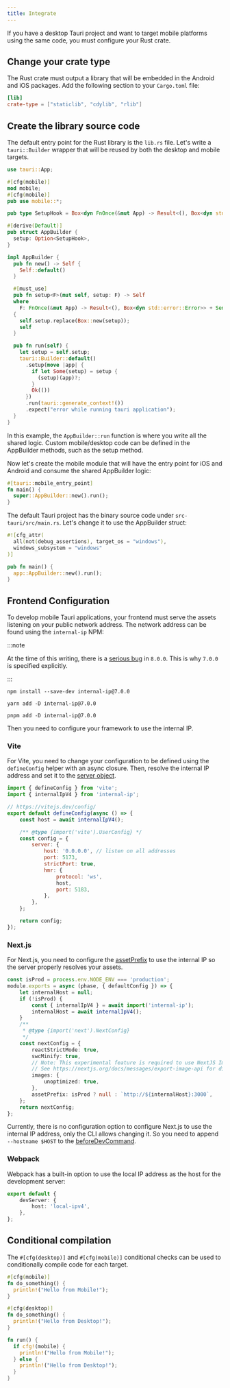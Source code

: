 ```yaml
---
title: Integrate
---
```


If you have a desktop Tauri project and want to target mobile platforms using the same code, you must configure your Rust crate.

## Change your crate type

The Rust crate must output a library that will be embedded in the Android and iOS packages. Add the following section to your `Cargo.toml` file:

```toml title=src-tauri/Cargo.toml
[lib]
crate-type = ["staticlib", "cdylib", "rlib"]
```

## Create the library source code

The default entry point for the Rust library is the `lib.rs` file.
Let's write a `tauri::Builder` wrapper that will be reused by both the desktop and mobile targets.

```rust title=src-tauri/src/lib.rs
use tauri::App;

#[cfg(mobile)]
mod mobile;
#[cfg(mobile)]
pub use mobile::*;

pub type SetupHook = Box<dyn FnOnce(&mut App) -> Result<(), Box<dyn std::error::Error>> + Send>;

#[derive(Default)]
pub struct AppBuilder {
  setup: Option<SetupHook>,
}

impl AppBuilder {
  pub fn new() -> Self {
    Self::default()
  }

  #[must_use]
  pub fn setup<F>(mut self, setup: F) -> Self
  where
    F: FnOnce(&mut App) -> Result<(), Box<dyn std::error::Error>> + Send + 'static,
  {
    self.setup.replace(Box::new(setup));
    self
  }

  pub fn run(self) {
    let setup = self.setup;
    tauri::Builder::default()
      .setup(move |app| {
        if let Some(setup) = setup {
          (setup)(app)?;
        }
        Ok(())
      })
      .run(tauri::generate_context!())
      .expect("error while running tauri application");
  }
}
```

In this example, the `AppBuilder::run` function is where you write all the shared logic. Custom mobile/desktop code can be defined in the AppBuilder methods, such as the setup method.

Now let's create the mobile module that will have the entry point for iOS and Android and consume the shared AppBuilder logic:

```rust title=src-tauri/src/mobile.rs
#[tauri::mobile_entry_point]
fn main() {
  super::AppBuilder::new().run();
}
```

The default Tauri project has the binary source code under `src-tauri/src/main.rs`. Let's change it to use the AppBuilder struct:

```rust title=src-tauri/src/main.rs
#![cfg_attr(
  all(not(debug_assertions), target_os = "windows"),
  windows_subsystem = "windows"
)]

pub fn main() {
  app::AppBuilder::new().run();
}

```

## Frontend Configuration

To develop mobile Tauri applications, your frontend must serve the assets listening on your public network address.
The network address can be found using the `internal-ip` NPM:

:::note

At the time of this writing, there is a [serious bug](https://github.com/sindresorhus/internal-ip/issues/48) in `8.0.0`. This is why `7.0.0` is specified explicitly.

:::

```shell
npm install --save-dev internal-ip@7.0.0
```

```shell
yarn add -D internal-ip@7.0.0
```

```shell
pnpm add -D internal-ip@7.0.0
```

Then you need to configure your framework to use the internal IP.

### Vite

For Vite, you need to change your configuration to be defined using the `defineConfig` helper with an async closure.
Then, resolve the internal IP address and set it to the [server object][vite server].

```javascript title=vite.config.js
import { defineConfig } from 'vite';
import { internalIpV4 } from 'internal-ip';

// https://vitejs.dev/config/
export default defineConfig(async () => {
	const host = await internalIpV4();

	/** @type {import('vite').UserConfig} */
	const config = {
		server: {
			host: '0.0.0.0', // listen on all addresses
			port: 5173,
			strictPort: true,
			hmr: {
				protocol: 'ws',
				host,
				port: 5183,
			},
		},
	};

	return config;
});
```

### Next.js

For Next.js, you need to configure the [assetPrefix] to use the internal IP so the server properly resolves your assets.

```typescript title=next.config.js
const isProd = process.env.NODE_ENV === 'production';
module.exports = async (phase, { defaultConfig }) => {
	let internalHost = null;
	if (!isProd) {
		const { internalIpV4 } = await import('internal-ip');
		internalHost = await internalIpV4();
	}
	/**
	 * @type {import('next').NextConfig}
	 */
	const nextConfig = {
		reactStrictMode: true,
		swcMinify: true,
		// Note: This experimental feature is required to use NextJS Image in SSG mode.
		// See https://nextjs.org/docs/messages/export-image-api for different workarounds.
		images: {
			unoptimized: true,
		},
		assetPrefix: isProd ? null : `http://${internalHost}:3000`,
	};
	return nextConfig;
};
```

Currently, there is no configuration option to configure Next.js to use the internal IP address, only the CLI allows changing it.
So you need to append `--hostname $HOST` to the [beforeDevCommand].

### Webpack

Webpack has a built-in option to use the local IP address as the host for the development server:

```typescript title=webpack.config.js
export default {
	devServer: {
		host: 'local-ipv4',
	},
};
```

[vite server]: https://vitejs.dev/config/server-options.html
[assetprefix]: https://nextjs.org/docs/api-reference/next.config.js/cdn-support-with-asset-prefix
[beforedevcommand]: /references/v2/config#beforedevcommand-1
[tauri releases on github]: https://github.com/tauri-apps/tauri/releases

## Conditional compilation

The `#[cfg(desktop)]` and `#[cfg(mobile)]` conditional checks can be used to conditionally compile code for each target.

```rust title=lib.rs
#[cfg(mobile)]
fn do_something() {
  println!("Hello from Mobile!");
}

#[cfg(desktop)]
fn do_something() {
  println!("Hello from Desktop!");
}

fn run() {
  if cfg!(mobile) {
    println!("Hello from Mobile!");
  } else {
    println!("Hello from Desktop!");
  }
}
```
